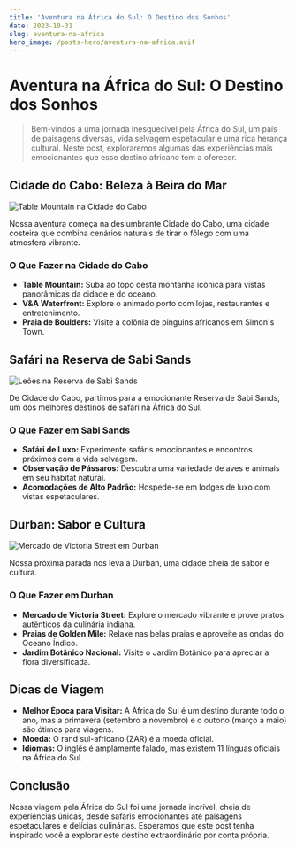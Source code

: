 ```yaml
---
title: 'Aventura na África do Sul: O Destino dos Sonhos'
date: 2023-10-31
slug: aventura-na-africa
hero_image: /posts-hero/aventura-na-africa.avif
---
```


# Aventura na África do Sul: O Destino dos Sonhos

> Bem-vindos a uma jornada inesquecível pela África do Sul, um país de paisagens diversas, vida selvagem espetacular e uma rica herança cultural. Neste post, exploraremos algumas das experiências mais emocionantes que esse destino africano tem a oferecer.

## Cidade do Cabo: Beleza à Beira do Mar

![Table Mountain na Cidade do Cabo](https://images.unsplash.com/photo-1606799955515-85468ee78c26?auto=format&fit=crop&q=80&w=1932&ixlib=rb-4.0.3&ixid=M3wxMjA3fDB8MHxwaG90by1wYWdlfHx8fGVufDB8fHx8fA%3D%3D)

Nossa aventura começa na deslumbrante Cidade do Cabo, uma cidade costeira que combina cenários naturais de tirar o fôlego com uma atmosfera vibrante.

### O Que Fazer na Cidade do Cabo

- **Table Mountain:** Suba ao topo desta montanha icônica para vistas panorâmicas da cidade e do oceano.
- **V&A Waterfront:** Explore o animado porto com lojas, restaurantes e entretenimento.
- **Praia de Boulders:** Visite a colônia de pinguins africanos em Simon's Town.

## Safári na Reserva de Sabi Sands

![Leões na Reserva de Sabi Sands](https://images.unsplash.com/photo-1541330661065-b31855a1f31e?auto=format&fit=crop&q=80&w=2070&ixlib=rb-4.0.3&ixid=M3wxMjA3fDB8MHxwaG90by1wYWdlfHx8fGVufDB8fHx8fA%3D%3D)

De Cidade do Cabo, partimos para a emocionante Reserva de Sabi Sands, um dos melhores destinos de safári na África do Sul.

### O Que Fazer em Sabi Sands

- **Safári de Luxo:** Experimente safáris emocionantes e encontros próximos com a vida selvagem.
- **Observação de Pássaros:** Descubra uma variedade de aves e animais em seu habitat natural.
- **Acomodações de Alto Padrão:** Hospede-se em lodges de luxo com vistas espetaculares.

## Durban: Sabor e Cultura

![Mercado de Victoria Street em Durban](https://images.unsplash.com/photo-1672882697943-dfccf3cf6551?auto=format&fit=crop&q=80&w=2070&ixlib=rb-4.0.3&ixid=M3wxMjA3fDB8MHxwaG90by1wYWdlfHx8fGVufDB8fHx8fA%3D%3D)

Nossa próxima parada nos leva a Durban, uma cidade cheia de sabor e cultura.

### O Que Fazer em Durban

- **Mercado de Victoria Street:** Explore o mercado vibrante e prove pratos autênticos da culinária indiana.
- **Praias de Golden Mile:** Relaxe nas belas praias e aproveite as ondas do Oceano Índico.
- **Jardim Botânico Nacional:** Visite o Jardim Botânico para apreciar a flora diversificada.

## Dicas de Viagem

- **Melhor Época para Visitar:** A África do Sul é um destino durante todo o ano, mas a primavera (setembro a novembro) e o outono (março a maio) são ótimos para viagens.
- **Moeda:** O rand sul-africano (ZAR) é a moeda oficial.
- **Idiomas:** O inglês é amplamente falado, mas existem 11 línguas oficiais na África do Sul.

## Conclusão

Nossa viagem pela África do Sul foi uma jornada incrível, cheia de experiências únicas, desde safáris emocionantes até paisagens espetaculares e delícias culinárias. Esperamos que este post tenha inspirado você a explorar este destino extraordinário por conta própria.